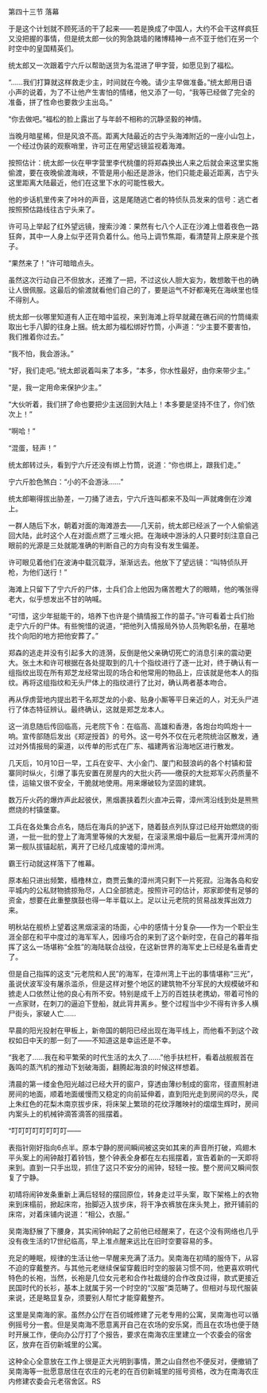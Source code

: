 

第四十三节 落幕

于是这个计划就不顾死活的干了起来――若是换成了中国人，大约不会干这样疯狂又没把握的事情，但是统太郎一伙的狗急跳墙的赌博精神一点不亚于他们在另一个时空中的皇国精英们。

统太郎又一次跟着宁六斤以帮助送货为名混进了甲字营，如愿见到了福松。

“……我们打算就这样救走少主，时间就在今晚。请少主早做准备。”统太郎用日语小声的说着，为了不让他产生害怕的情绪，他又添了一句，“我等已经做了完全的准备，拼了性命也要救少主出岛。”

“你去做吧。”福松的脸上露出了与年龄不相称的沉静坚毅的神情。

当晚月暗星稀，但是风浪不高。距离大陆最近的古宁头海滩附近的一座小山包上，一个经过伪装的观察哨里，许可正在用望远镜监视着海滩。

按照估计：统太郎一伙在甲字营里李代桃僵的将郑森换出人来之后就会来这里实施偷渡，要在夜晚偷渡海峡，不管是用小船还是游泳，他们只能走最近距离，古宁头这里距离大陆最近，他们在这里下水的可能性极大。

他的步话机里传来了咔咔的声音，这是尾随逃亡者的特侦队员发来的信号：逃亡者按照预估路线往古宁头来了。

许可马上举起了红外望远镜，搜索沙滩：果然有七八个人正在沙滩上借着夜色一路狂奔，其中一人身上似乎还背负着什么。他马上调节焦距，看清楚背上原来是个孩子。

“果然来了！”许可暗暗点头。

虽然这次行动自己不但放水，还推了一把，不过这伙人胆大妄为，敢想敢干也的确让人很佩服。这最后的偷渡就看他们自己的了，要是运气不好都淹死在海峡里也怪不得别人。

统太郎一伙哪里知道有人正在暗中监视，来到海滩上将早就藏在礁石间的竹筒绳索取出七手八脚的往身上捆。统太郎为福松绑好竹筒，小声道：“少主要不要害怕，我们推着你过去。”

“我不怕，我会游泳。”

“好，我们走吧。”统太郎说着叫来了本多，“本多，你水性最好，由你来带少主。”

“是，我一定用命来保护少主。”

“大伙听着，我们拼了命也要把少主送回到大陆上！本多要是坚持不住了，你们依次上！”

“啊哈！”

“混蛋，轻声！”

统太郎转过头，看到宁六斤还没有绑上竹筒，说道：“你也绑上，跟我们走。”

宁六斤脸色煞白：“小的不会游泳……”

统太郎唰得拔出胁差，一刀捅了进去，宁六斤连叫都来不及叫一声就瘫倒在沙滩上。

一群人随后下水，朝着对面的海滩游去――几天前，统太郎已经派了一个人偷偷逃回大陆，此时这个人在对面点燃了三堆火把。在海峡中游泳的人只要时刻注意自己眼前的光源是三处就能准确的判断自己的方向有没有发生偏差。

许可眼见着他们在波涛中载沉载浮，渐渐远去。他放下了望远镜：“叫特侦队开枪，为他们送行！”

海滩上只留下了宁六斤的尸体，士兵们合上他因为痛苦瞪大了的眼睛，他的嘴张得老大，似乎想发出不甘的呐喊。

“可惜，这少年挺能干的，培养下也许是个搞情报工作的苗子。”许可看着士兵们抬走宁六斤的尸体。有些惋惜的说道，“把他列入情报局外协人员殉职名册，在墓地找个向阳的地方把他安葬了。”

郑森的逃走并没有引起多大的涟漪，反倒是他父亲确切死亡的消息引来的震动更大。张土木和许可根据在各处提取到的几十个指纹进行了逐一比对，终于确认有一组指纹出现在所有郑芝龙经常出现的场合和他常用的物品上，应该就是他本人的指纹。再将这组指纹和无头尸体上的指纹进行了比对，确认两者基本吻合。

再从俘虏营地内提出若干名郑芝龙的小妾、贴身小厮等平日亲近的人，对无头尸进行了体态特征辨认。最终确认，这就是郑芝龙本人。

这一消息随后传回临高，元老院下令：在临高、高雄和香港，各炮台均鸣炮十一响。宣传部随后发出《郑逆授首》的号外。这一号外不仅在元老院统治区散发，通过对外情报局的渠道，以传单的形式在广东、福建两省沿海地区进行散发。

几天后，10月10日一早，工兵在安平、大小金门、厦门和鼓浪屿的各个村镇和营寨同时纵火，引爆了事先安置在房屋内的大批火药――缴获的大批郑军火药质量不佳，运输又很不安全，干脆就地使用。用来爆破较为坚固的建筑。

数万斤火药的爆炸声此起彼伏，黑烟裹挟着烈火直冲云霄，漳州湾沿线到处是熊熊燃烧的村镇堡寨。

工兵在各处集合点名，随后在海兵的护送下，随着鼓点列队穿过已经开始燃烧的街道，一批一批的登上了海湾里等候的大发艇，在滚滚黑烟中最后一批离开漳州湾的第一舰队拔锚起航，离开了已经几成废墟的漳州湾。

霸王行动就这样落下了帷幕。

原本船只进出频繁，樯橹林立，商贾云集的漳州湾只剩下一片死寂。沿海各岛和安平城内的公私财物掳掠殆尽，人口全部掳走。按照许可的估计，郑家即使有足够的资金，想要在此重整旗鼓也得一年半载以上。足以让元老院的贸易战发挥出效力来。

明秋站在舰桥上望着这黑烟滚滚的场面，心中的感情十分复杂――作为一个职业生涯全部在和平中度过的海军军人，因缘巧合的来到了这个新时空，在自己的暮年指挥了这么一场堪称“全胜”的海陆联合战役，在这新世界的海军史上已经是名垂青史了。

但是自己指挥的这支“元老院和人民”的海军，在漳州湾上干出的事情堪称“三光”，虽说伏波军没有屠杀滥杀，但是这样对整个地区的建筑物不分军民的大规模破坏和掳走人口依然让他的良心有所不安。特别是成千上万的百姓扶老携幼，带着可怜的一点家财，在刺刀的逼迫下登船，就此背井离乡。整个过程当中少不得有许多人横尸街头，家破人亡……

早晨的阳光投射在甲板上，新帝国的朝阳已经出现在海平线上，而他看不到这个政权如日中天的那一刻了――不知道这是幸运还是不幸。

“我老了……我在和平繁荣的时代生活的太久了……”他手扶栏杆，看着战舰舰首在轰鸣的蒸汽机的推动下划破海面，翻腾起海浪的时候这样想着。

清晨的第一缕金色阳光越过已经大开的窗户，穿透由薄纱制成的窗帘，径直照射进房间的地面，顺着地面缓慢而又稳定的向前延伸着，直到阳光走到房间的尽头，爬上朱红色的花梨木南京拔步床，将床架上繁琐的花纹浮雕映衬的熠熠生辉时，房间内案头上的机械钟滴答滴答的摇摆着。

“叮叮叮叮叮叮叮叮――

表指针刚好指向6点半。原本宁静的房间瞬间被这突如其来的声音所打破，鸡翅木平头案上的闹钟敲打着铃铛，整个钟表全身都在左右摇摆着，宣告着新的一天即将来到。直到一只手出现，抓住了这只不安分的闹钟，轻轻一按。整个房间又瞬间恢复了宁静。

初晴将闹钟发条重新上满后轻轻的摆回原位，转身走过平头案，取下架格上的衣物来到床榻前，掀起床帘，抬脚迈入拔步床，将干净衣裤放在床头凳上，掀开铺前的床帘，对着床铺内说道：“相公，衣服。”

吴南海舒展了下腰身，其实闹钟响起了之前他已经醒来了，在这个没有网络也几乎没有夜生活的17世纪临高，早上准点醒来远比在旧时空要容易的多。

充足的睡眠，规律的生活让他一早醒来充满了活力。吴南海在初晴的服侍下，从容不迫的穿戴整齐。与其他元老继续保留穿戴旧时空的服装习惯不同，他更喜欢明代特色的长袍，当然，长袍是几位女元老和合作社裁缝的合作改良过得，款式更接近民国时代的长衫，基本上就属于另一个时空的“汉服”类范畴了。但相对与现代服装来说，还是略显复杂，须要别人帮忙才能穿戴整齐。

这里是吴南海的家。虽然办公厅在百仞城修建了元老专用的公寓，吴南海也可以循例摇号分一套。但是吴南海不愿意离开自己在农场的安乐窝，而且在农场也便于随时开展工作，便向办公厅打了个报告，要求在南海农庄里建立一个农委会的宿舍区，放弃在百仞新城里的公寓。

这种全心全意放在工作上很是正大光明到事情，萧之山自然也不便反对，便撤销了吴南海等一批愿意居住在农庄的元老的在百仞新城里的摇号资格，改为在南海农庄内修建农委会元老宿舍区。RS

